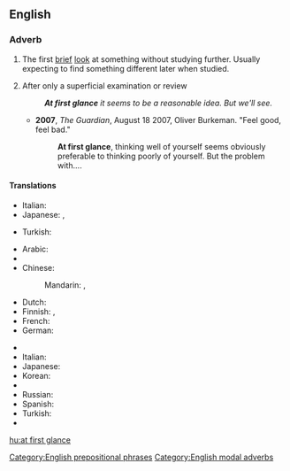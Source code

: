 {{also|at a glance|glance}}
==English==

===Adverb===
{{en-adv|pos=[[at]] [[first]] [[glance]]|-}}

# {{rfd-sense}} The first [[brief]] [[look]] at something without studying further. Usually expecting to find something different later when studied.
# {{context|modal}} After only a superficial examination or review
#: '''''At first glance''' it seems to be a reasonable idea. But we'll see.''
#* '''2007''', ''The Guardian'', August 18 2007,  Oliver Burkeman. "Feel good, feel bad."
#*: '''At first glance''', thinking well of yourself seems obviously preferable to thinking poorly of yourself. But the problem with....

====Translations====
{{trans-top|the first brief look}}
* Italian: {{t|it|a prima vista}}
* Japanese: {{t|ja|一目|alt=一目で|tr=ひとめで, hitome-de}},  {{t|ja|一見|alt=一見し|tr=いっけんして, ikken-shite}}
{{trans-mid}}
* Turkish: {{t|tr|ilk bakışta}}
{{trans-bottom}}

{{trans-top|after only a superficial examination or review}}
* Arabic: {{t|ar|للوهلة الأولى|tr=li-l-wahla al-'uulaa}}
* {{trreq|Armenian}}
* Chinese:
*: Mandarin: {{t-|cmn|乍看|tr=zhàkàn|sc=Hani}},  {{t|cmn|看一眼|tr=kàn yīyǎn|sc=Hani}}
* Dutch: {{t-|nl|op het eerste gezicht}}
* Finnish: {{t-|fi|ensisilmäyksellä}}, {{t-|fi|ensinäkemältä}}
* French: {{t|fr|à première vue}}
* German: {{t|de|auf den ersten Blick}}
{{trans-mid}}
* {{trreq|Hindi}}
* Italian: {{t|it|a prima vista}}
* Japanese: {{t|ja|一目見ただけで|tr=hitome mita dake-de}}
* Korean: {{t|ko|일견하여|tr=ilgyeonhayeo}}
* {{trreq|Portuguese}}
* Russian: {{t|ru|на первый взгляд|tr=na pérvyj vzgljad}}
* Spanish: {{t|es|a primera vista}}
* Turkish: {{t|tr|ilk bakışta}}
* {{trreq|Vietnamese}}
{{trans-bottom}}

[[Category:English prepositional phrases]]
[[Category:English modal adverbs]]

[[hu:at first glance]]